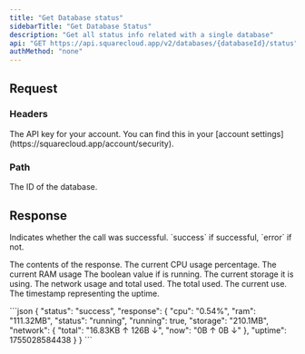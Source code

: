```yaml
---
title: "Get Database status"
sidebarTitle: "Get Database Status"
description: "Get all status info related with a single database"
api: "GET https://api.squarecloud.app/v2/databases/{databaseId}/status"
authMethod: "none"
---
```


## Request

### Headers

<ParamField header="Authorization" type="string" placeholder="API KEY" required>
  The API key for your account. You can find this in your [account settings](https://squarecloud.app/account/security).
</ParamField>

### Path

<ParamField path="databaseId" type="string" placeholder="Database ID" required>
  The ID of the database.
</ParamField>

## Response

<ResponseField name="status" type="string">
  Indicates whether the call was successful. `success` if successful, `error` if not.
</ResponseField>
<ResponseField name="response" type="object">

The contents of the response.
<Expandable title="Toggle object">
<ResponseField name="cpu" type="string">
  The current CPU usage percentage. 
</ResponseField>
<ResponseField name="ram" type="string">
  The current RAM usage 
</ResponseField>
<ResponseField name="running" type="boolean">
  The boolean value if is running.
</ResponseField>
<ResponseField name="storage" type="string">
  The current storage it is using.
</ResponseField>
<ResponseField name="network" type="object">
  The network usage and total used.
<Expandable title="Toggle object">
<ResponseField name="total" type="string">
  The total used.
</ResponseField>
<ResponseField name="now" type="string">
  The current use.
</ResponseField>
</Expandable>
</ResponseField>
<ResponseField name="uptime" type="int">
  The timestamp representing the uptime.
</ResponseField>
</Expandable>
</ResponseField>

<ResponseExample>
```json
{
    "status": "success",
    "response": {
        "cpu": "0.54%",
        "ram": "111.32MB",
        "status": "running",
        "running": true,
        "storage": "210.1MB",
        "network": {
            "total": "16.83KB ↑ 126B ↓",
            "now": "0B ↑ 0B ↓"
        },
        "uptime": 1755028584438
    }
}
```
</ResponseExample>